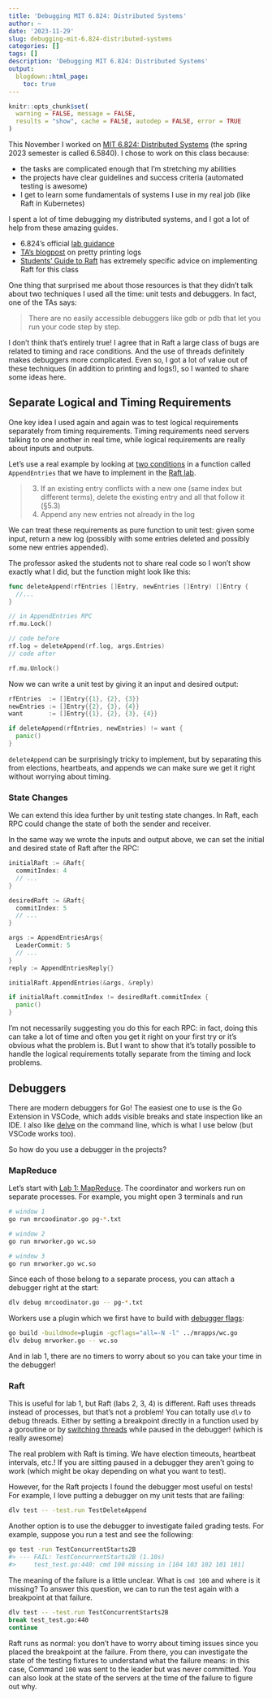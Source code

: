 ```yaml
---
title: 'Debugging MIT 6.824: Distributed Systems'
author: ~
date: '2023-11-29'
slug: debugging-mit-6.824-distributed-systems
categories: []
tags: []
description: 'Debugging MIT 6.824: Distributed Systems'
output:
  blogdown::html_page:
    toc: true
---
```


```r
knitr::opts_chunk$set(
  warning = FALSE, message = FALSE,
  results = "show", cache = FALSE, autodep = FALSE, error = TRUE
)
```

This November I worked on [MIT 6.824: Distributed Systems](https://pdos.csail.mit.edu/6.824/index.html)
(the spring 2023 semester
is called 6.5840).
I chose to work on this class because:

- the tasks are complicated enough that I'm stretching my abilities
- the projects have clear guidelines and success criteria (automated testing is awesome)
- I get to learn some fundamentals of systems I use in my real job (like Raft in Kubernetes)


I spent a lot of time debugging my distributed systems,
and I got a lot of help from these amazing guides.

- 6.824's official [lab guidance](http://nil.csail.mit.edu/6.824/2022/labs/guidance.html)
- [TA's blogpost](https://blog.josejg.com/debugging-pretty/) on pretty printing logs
- [Students' Guide to Raft](https://thesquareplanet.com/blog/students-guide-to-raft/)
  has extremely specific advice on implementing Raft for this class


One thing that surprised me about those resources is that they didn't talk about
two techniques I used all the time: unit tests and debuggers.
In fact, one of the TAs says:

> There are no easily accessible debuggers like gdb or pdb that let you run your code step by step.


I don't think that's entirely true!
I agree that in Raft a large class of bugs are related
to timing and race conditions. And the use of threads definitely
makes debuggers more complicated. Even so, I got a lot of
value out of these techniques (in addition to printing and logs!), so I wanted
to share some ideas here.

## Separate Logical and Timing Requirements

One key idea I used again and again was to test logical
requirements separately from timing requirements.
Timing requirements need servers talking to one another in real time,
while logical requirements are really about inputs and outputs.

Let's use a real example by looking at [two conditions](https://pdos.csail.mit.edu/6.824/papers/raft-extended.pdf)
in a function called `AppendEntries` that we have to implement in the
[Raft lab](https://pdos.csail.mit.edu/6.824/labs/lab-raft.html).

>3. If an existing entry conflicts with a new one (same index
but different terms), delete the existing entry and all that
follow it (§5.3)
4. Append any new entries not already in the log

We can treat these requirements as pure function to unit test:
given some input, return a new log (possibly with some
entries deleted and possibly some new entries appended).

The professor asked the students not to share real code
so I won't show exactly what I did,
but the function might look like this:

```go
func deleteAppend(rfEntries []Entry, newEntries []Entry) []Entry {
  //...
}

// in AppendEntries RPC
rf.mu.Lock()

// code before
rf.log = deleteAppend(rf.log, args.Entries)
// code after

rf.mu.Unlock()
```

Now we can write a unit test by giving it an input and desired output:
```go
rfEntries  := []Entry{{1}, {2}, {3}}
newEntries := []Entry{{2}, {3}, {4}}
want       := []Entry{{1}, {2}, {3}, {4}}

if deleteAppend(rfEntries, newEntries) != want {
  panic()
}
```

`deleteAppend` can be surprisingly tricky to implement, but by separating
this from elections, heartbeats, and appends we can make sure we
get it right without worrying about timing.

### State Changes

We can extend this idea further by unit testing state changes.
In Raft, each RPC could change the state of both the sender and
receiver.

In the same way we wrote the inputs and output above,
we can set the initial and desired state of Raft after the RPC:

```go
initialRaft := &Raft{
  commitIndex: 4
  // ...
}

desiredRaft := &Raft{
  commitIndex: 5
  // ...
}

args := AppendEntriesArgs{
  LeaderCommit: 5
  // ...
}
reply := AppendEntriesReply{}

initialRaft.AppendEntries(&args, &reply)

if initialRaft.commitIndex != desiredRaft.commitIndex {
  panic()
}
```

I'm not necessarily suggesting you do this for each RPC:
in fact, doing this can take a lot of time and often you
get it right on your first try or it's obvious what the problem is.
But I want to show that it's totally possible to handle the
logical requirements totally separate from the timing and lock
problems.

## Debuggers

There are modern debuggers for Go! The easiest one to use
is the Go Extension in VSCode, which adds visible breaks
and state inspection like an IDE. I also like [delve](https://github.com/go-delve/delve)
on the command line, which is what I use below (but VSCode works too).

So how do you use a debugger in the projects?

### MapReduce

Let's start with [Lab 1: MapReduce](https://pdos.csail.mit.edu/6.824/labs/lab-mr.html).
The coordinator and workers run on separate processes.
For example, you might open 3 terminals and run
```bash
# window 1
go run mrcoodinator.go pg-*.txt

# window 2
go run mrworker.go wc.so

# window 3
go run mrworker.go wc.so
```

Since each of those belong to a separate process,
you can attach a debugger right at the start:

```bash
dlv debug mrcoodinator.go -- pg-*.txt
```

Workers use a plugin which we first have to build
with [debugger flags](https://github.com/go-delve/delve/issues/865#issuecomment-480766102):
```bash
go build -buildmode=plugin -gcflags="all=-N -l" ../mrapps/wc.go
dlv debug mrworker.go -- wc.so
```

And in lab 1, there are no timers to worry about so you can
take your time in the debugger!

### Raft

This is useful for lab 1, but Raft (labs 2, 3, 4) is different.
Raft uses threads instead of processes, but that's not a problem!
You can totally use `dlv` to debug threads. Either by setting a
breakpoint directly in a function used by a goroutine
or by [switching threads](https://vtimothy.com/posts/debugging-goroutines/)
while paused in the debugger! (which is really awesome)

The real problem with Raft is timing. We have election timeouts,
heartbeat intervals, etc.! If you are sitting paused in a debugger
they aren't going to work (which might be okay depending
on what you want to test).

However, for the Raft projects I found the debugger most
useful on tests!
For example, I love putting a debugger on my unit tests
that are failing:

```bash
dlv test -- -test.run TestDeleteAppend
```

Another option is to use the debugger to investigate failed grading tests.
For example, suppose you run a test and see the following:

```bash
go test -run TestConcurrentStarts2B
#> --- FAIL: TestConcurrentStarts2B (1.10s)
#>     test_test.go:440: cmd 100 missing in [104 103 102 101 101]
```

The meaning of the failure is a little unclear. What is `cmd 100`
and where is it missing? To answer this question,
we can to run the test again with a breakpoint at that failure.
```bash
dlv test -- -test.run TestConcurrentStarts2B
break test_test.go:440
continue
```

Raft runs as normal: you don't have to worry about timing issues
since you placed the breakpoint at the failure.
From there, you can investigate the state of the testing fixtures
to understand what the failure means: in this case, Command `100`
was sent to the leader but was never committed. You can also
look at the state of the servers at the time of the failure to
figure out why.
